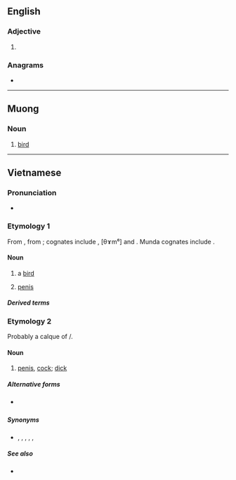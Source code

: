 {{also|Chim|chím}}
==English==

===Adjective===
{{en-adj}}

# {{alt form|cheem|lang=en}}

===Anagrams===
* {{anagrams|en|a=chim|MICH|Mich|Mich.|mich}}

----

==Muong==

===Noun===
{{head|mtq|noun}}

# [[bird]]

----

==Vietnamese==

===Pronunciation===
{{vi-IPA}}
* {{homophone|Chim|lang=vi}}

===Etymology 1===
From {{inh|vi|mkh-vie-pro|*-ciːm}}, from {{inh|vi|mkh-pro|*cim|*cim ~ *ciim ~ *ciəm ~ *caim ~ *cum|bird}}; cognates include {{cog|mnw|ဂစေံ|tr=həcem||bird}}, {{etyl|zng|-}} [θɤm⁶] and {{cog|bdq|sem||bird}}. Munda cognates include {{cog|sat|ᱥᱤᱢ||chicken}}.

====Noun====
{{vi-noun|cls=con|[[𪀄]], [[𫚳]]}}

# a [[bird]]
# {{lb|vi|slang|anatomy}} [[penis]]

=====Derived terms=====
{{vi-der|chim muông|chim chóc|chim công|chim cút|chim điên|chim ngói|chim ruồi|chim sẻ|chim chích}}

===Etymology 2===
Probably a calque of {{etyl|zh|-}} {{m|zh|鳥}}/{{m|zh|屌|tr=điểu||[[penis]]}}.

====Noun====
{{vi-noun|cls=con}}

# {{lb|vi|slang|anatomy}} [[penis]], [[cock]]; [[dick]]

=====Alternative forms=====
* {{l|vi|trym}} {{qualifier|slang orthographic form}}

=====Synonyms=====
* {{l|vi|buồi}}, {{l|vi|cặc}}, {{l|vi|cậu nhỏ}}, {{l|vi|cu}}, {{l|vi|dái}}, {{l|vi|đèn dầu}}

=====See also=====
* {{l|vi|bướm}}

{{C|vi|Birds}}